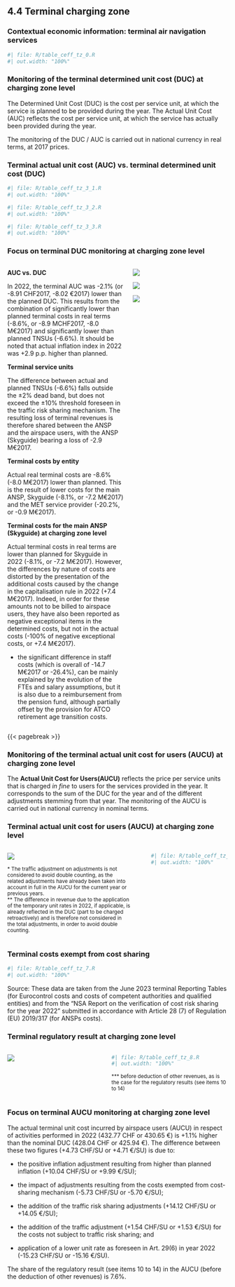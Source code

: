 ## 4.4 Terminal charging zone
### Contextual economic information: terminal air navigation services

```{r}
#| file: R/table_ceff_tz_0.R
#| out.width: "100%"
```  


### Monitoring of the terminal determined unit cost (DUC) at charging zone level
  The Determined Unit Cost (DUC) is the cost per service unit, at which the service is planned to be provided during the year. The Actual Unit Cost (AUC) reflects the cost per service unit, at which the service has actually been provided during the year.

The monitoring of the DUC / AUC is carried out in national currency in real terms, at 2017 prices.

### Terminal actual unit cost (AUC) vs. terminal determined unit cost (DUC)

```{r}
#| file: R/table_ceff_tz_3_1.R
#| out.width: "100%"
```  
```{r}
#| file: R/table_ceff_tz_3_2.R
#| out.width: "100%"
```
```{r}
#| file: R/table_ceff_tz_3_3.R
#| out.width: "100%"
```  



### Focus on terminal DUC monitoring at charging zone level
  
:::: {.columns}
  
::: {.column width="55%"}
  
<p style="margin-bottom: 0rem;">**AUC vs. DUC**</p>

In 2022, the terminal AUC was -2.1% (or -8.91 CHF2017, -8.02 €2017) lower than the planned  DUC. This results from the combination of significantly lower than planned terminal costs in real terms (-8.6%, or -8.9 MCHF2017, -8.0 M€2017) and significantly lower than planned TNSUs (-6.6%). It should be noted that actual inflation index in 2022 was +2.9 p.p. higher than planned.

<p style="margin-bottom: 0rem;">**Terminal service units**</p>

The difference between actual and planned TNSUs (-6.6%) falls outside the ±2% dead band, but does not exceed the ±10% threshold foreseen in the traffic risk sharing mechanism. The resulting loss of terminal revenues is therefore shared between the ANSP and the airspace users, with the ANSP (Skyguide) bearing a loss of -2.9 M€2017.

<p style="margin-bottom: 0rem;">**Terminal costs by entity**</p>

Actual real terminal costs are -8.6% (-8.0 M€2017) lower than planned. This is the result of lower costs for the main ANSP, Skyguide (-8.1%, or -7.2 M€2017) and the MET service provider (-20.2%, or -0.9 M€2017).

<p style="margin-bottom: 0rem;">**Terminal costs for the main ANSP (Skyguide) at charging zone level**</p>

Actual terminal costs in real terms are lower than planned  for Skyguide in 2022 (-8.1%, or -7.2 M€2017). However, the differences by nature of costs are distorted by the presentation of the additional costs caused by the change in the capitalisation rule in 2022 (+7.4 M€2017). Indeed, in order for these amounts not to be billed to airspace users, they have also been reported as negative exceptional items in the determined costs, but not in the actual costs (-100% of negative exceptional costs, or +7.4 M€2017). 
- the significant difference in staff costs (which is overall of -14.7 M€2017 or -26.4%), can be mainly explained by the evolution of the FTEs and salary assumptions, but it is also due to a reimbursement from the pension fund, although partially offset by the provision for ATCO retirement age transition costs.


:::
  
::: {.column width="45%"}
![](images/2022/Switzerland/ceff_4_4_1.png)

![](images/2022/Switzerland/ceff_4_4_2.png)


![](images/2022/Switzerland/ceff_4_4_3.png)
:::
  
::::

{{< pagebreak >}}

### Monitoring of the terminal actual unit cost for users (AUCU) at charging zone level
The **Actual Unit Cost for Users(AUCU)** reflects the price per service units that is charged *in fine* to users for the services provided in the year. It corresponds to the sum of the DUC for the year and of the different adjustments stemming from that year.
The monitoring of the AUCU is carried out in national currency in nominal terms.


### Terminal actual unit cost for users (AUCU) at charging zone level
  
:::: {.columns}
  
::: {.column width="61%"}

![](images/2022/Switzerland/ceff_4_6_1.png)

<small>* The traffic adjustment on adjustments is not considered to avoid double counting, as the related adjustments have already been taken into account in full in the AUCU for the current year or previous years.</small><br><small>** The difference in revenue due to the application of the temporary unit rates in 2022, if applicable, is already reflected in the DUC (part to be charged retroactively) and is therefore not considered in the total adjustments, in order to avoid double counting.</small>

:::

::: {.column width="1%"}
:::

::: {.column width="38%"}

```{r}
#| file: R/table_ceff_tz_6.R
#| out.width: "100%"
```  
:::

::::


### Terminal costs exempt from cost sharing

```{r}
#| file: R/table_ceff_tz_7.R
#| out.width: "100%"
```  
Source: These data are taken from the June 2023 terminal Reporting Tables (for Eurocontrol costs and costs of competent authorities and qualified entities) and from the “NSA Report on the verification of cost risk sharing for the year 2022” submitted in accordance with Article 28 (7) of Regulation (EU) 2019/317 (for ANSPs costs).										



### Terminal regulatory result at charging zone level

:::: {.columns}
  
::: {.column width="45%"}

![](images/2022/Switzerland/ceff_4_8_1.png)

:::

::: {.column width="55%"}

```{r}
#| file: R/table_ceff_tz_8.R
#| out.width: "100%"
```

<small>*** before deduction of other revenues, as is the case for the regulatory results (see items 10 to 14)</small>
:::

::::


### Focus on terminal AUCU monitoring at charging zone level
The actual terminal unit cost incurred by airspace users (AUCU) in respect of activities performed in 2022 (432.77 CHF or 430.65 €) is +1.1% higher than the nominal DUC (428.04 CHF or 425.94 €). The difference between these two figures (+4.73 CHF/SU or +4.71 €/SU) is due to:
- the positive inflation adjustment resulting from higher than planned inflation (+10.04 CHF/SU or +9.99 €/SU);
- the impact of adjustments resulting from the costs exempted from cost-sharing mechanism (-5.73 CHF/SU or -5.70 €/SU);
- the addition of the traffic risk sharing adjustments (+14.12 CHF/SU or +14.05 €/SU);
- the addition of the traffic adjustment (+1.54 CHF/SU or +1.53 €/SU) for the costs not subject to traffic risk sharing; and
- application of a lower unit rate as foreseen in Art. 29(6) in year 2022 (-15.23 CHF/SU or -15.16 €/SU).
The share of the regulatory result (see items 10 to 14) in the AUCU (before the deduction of other revenues) is 7.6%.